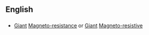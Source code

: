 ==English==
==={{Initialism}}===
*[[Giant]] [[Magneto-resistance]] or [[Giant]] [[Magneto-resistive]]